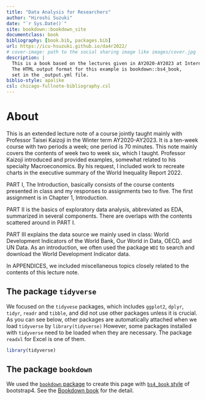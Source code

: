```yaml
--- 
title: "Data Analysis for Researchers"
author: "Hiroshi Suzuki"
date: "`r Sys.Date()`"
site: bookdown::bookdown_site
documentclass: book
bibliography: [book.bib, packages.bib]
url: https://icu-hsuzuki.github.io/da4r2022/
# cover-image: path to the social sharing image like images/cover.jpg
description: |
  This is a book based on the lectures given in AY2020-AY2023 at International Christian University compiled using the bookdown package and RStudio.
  The HTML output format for this example is bookdown::bs4_book,
  set in the _output.yml file.
biblio-style: apalike
csl: chicago-fullnote-bibliography.csl
---
```


# About {-}

This is an extended lecture note of a course jointly taught mainly with Professor Taisei Kaizoji in the Winter term AY2020-AY2023. It is a ten-week course with two periods a week; one period is 70 minutes. This note mainly covers the contents of week two to week six, which I taught. Professor Kaizoji introduced and provided examples, somewhat related to his specialty Macroeconomics. By his request, I included work to recreate charts in the executive summary of the World Inequality Report 2022. 

PART I, The Introduction, basically consists of the course contents presented in class and my responses to assignments two to five. 
The first assignment is in Chapter 1, Introduction.

PART II is the basics of exploratory data analysis, abbreviated as EDA, summarized in several components. There are overlaps with the contents scattered around in PART I.

PART III explains the data source we mainly used in class: World Development Indicators of the World Bank, Our World in Data, OECD, and UN Data. As an introduction, we often used the package `WDI` to search and download the World Development Indicator data.

In APPENDICES, we included miscellaneous topics closely related to the contents of this lecture note.

## The package `tidyverse` {-}

We focused on the `tidyvese` packages, which includes `ggplot2`, `dplyr`, `tidyr`, `readr` and `tibble`, and did not use other packages unless it is crucial. As you can see below, other packages are automatically attached when we load `tidyverse` by `library(tidyverse)` However, some packages installed with `tidyverse` need to be loaded when they are necessary. The package `readxl` for Excel is one of them.

```r
library(tidyverse)
```

## The package `bookdown` {-}

We used the [`bookdown` package](https://cran.r-project.org/web/packages/bookdown/index.html) to create this page with [`bs4_book` style](https://pkgs.rstudio.com/bookdown/reference/bs4_book.html) of bootstrap4. See the [Bookdown book](https://bookdown.org/yihui/bookdown/) for the detail.